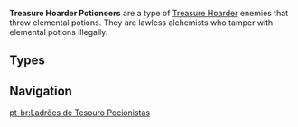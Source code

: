 {{Terminology Infobox
|type         = Enemy Groups
|type2        = Other Human Factions
|type3        = Treasure Hoarders
}}
'''Treasure Hoarder Potioneers''' are a type of [[Treasure Hoarder]] enemies that throw elemental potions. They are lawless alchemists who tamper with elemental potions illegally.

==Types==
{{Enemies by Category List}}

==Navigation==
{{Enemy Navbox|common}}

[[pt-br:Ladrões de Tesouro Pocionistas]]